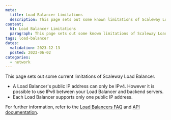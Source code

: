 ```yaml
---
meta:
  title: Load Balancer Limitations
  description: This page sets out some known limitations of Scaleway Load Balancers
content:
  h1: Load Balancer Limitations
  paragraph: This page sets out some known limitations of Scaleway Load Balancers
tags: load-balancer
dates:
  validation: 2023-12-13
  posted: 2023-06-02
categories:
  - network
---
```


This page sets out some current limitations of Scaleway Load Balancer.

- A Load Balancer's public IP address can only be IPv4. However it is possible to use IPv6 between your Load Balancer and backend servers.
- Each Load Balancer supports only one public IP address.

For further information, refer to the [Load Balancers FAQ](https://www.scaleway.com/en/faq/load-balancer/) and [API documentation](https://www.scaleway.com/en/developers/api/load-balancer/zoned-api/).
